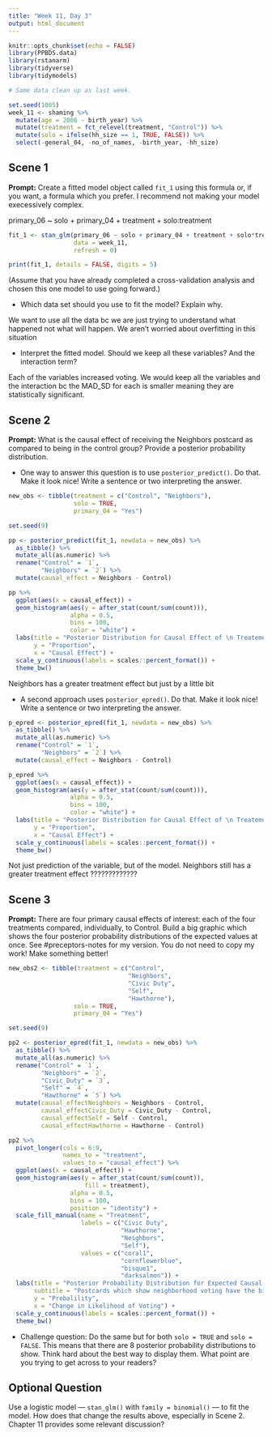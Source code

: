 ```yaml
---
title: "Week 11, Day 3"
output: html_document
---
```


```r
knitr::opts_chunk$set(echo = FALSE)
library(PPBDS.data)
library(rstanarm)
library(tidyverse)
library(tidymodels)

# Same data clean up as last week.

set.seed(1005)
week_11 <- shaming %>% 
  mutate(age = 2006 - birth_year) %>% 
  mutate(treatment = fct_relevel(treatment, "Control")) %>% 
  mutate(solo = ifelse(hh_size == 1, TRUE, FALSE)) %>% 
  select(-general_04, -no_of_names, -birth_year, -hh_size) 
```


## Scene 1

**Prompt:** Create a fitted model object called `fit_1` using this formula or, if you want, a formula which you prefer. I recommend not making your model execessively complex.

primary_06 ~ solo + primary_04 + treatment + solo:treatment
```r
fit_1 <- stan_glm(primary_06 ~ solo + primary_04 + treatment + solo*treatment,
                  data = week_11,
                  refresh = 0)

print(fit_1, details = FALSE, digits = 5)
```

(Assume that you have already completed a cross-validation analysis and chosen this one model to use going forward.)

* Which data set should you use to fit the model? Explain why.

We want to use all the data bc we are just trying to understand what happened not what will happen. We aren't worried about overfitting in this situation  

* Interpret the fitted model. Should we keep all these variables? And the interaction term?

Each of the variables increased voting. We would keep all the variables and the interaction bc the MAD_SD for each is smaller meaning they are statistically significant. 

## Scene 2

**Prompt:** What is the causal effect of receiving the Neighbors postcard as compared to being in the control group? Provide a posterior probability distribution.

* One way to answer this question is to use `posterior_predict()`. Do that. Make it look nice! Write a sentence or two interpreting the answer.
```r
new_obs <- tibble(treatment = c("Control", "Neighbors"),
                  solo = TRUE,
                  primary_04 = "Yes")

set.seed(9)

pp <- posterior_predict(fit_1, newdata = new_obs) %>%
  as_tibble() %>%
  mutate_all(as.numeric) %>%
  rename("Control" = `1`, 
         "Neighbors" = `2`) %>%
  mutate(causal_effect = Neighbors - Control)

pp %>%
  ggplot(aes(x = causal_effect)) +
  geom_histogram(aes(y = after_stat(count/sum(count))),
                 alpha = 0.5, 
                 bins = 100, 
                 color = "white") +
  labs(title = "Posterior Distribution for Causal Effect of \n Treatement Control and Neighbors",
       y = "Proportion",
       x = "Causal Effect") +
  scale_y_continuous(labels = scales::percent_format()) +
  theme_bw()

```

Neighbors has a greater treatment effect but just by a little bit 

* A second approach uses `posterior_epred()`. Do that. Make it look nice! Write a sentence or two interpreting the answer.
```r
p_epred <- posterior_epred(fit_1, newdata = new_obs) %>%
  as_tibble() %>%
  mutate_all(as.numeric) %>%
  rename("Control" = `1`, 
         "Neighbors" = `2`) %>%
  mutate(causal_effect = Neighbors - Control)

p_epred %>%
  ggplot(aes(x = causal_effect)) +
  geom_histogram(aes(y = after_stat(count/sum(count))),
                 alpha = 0.5, 
                 bins = 100, 
                 color = "white") +
  labs(title = "Posterior Distribution for Causal Effect of \n Treatement Control and Neighbors",
       y = "Proportion",
       x = "Causal Effect") +
  scale_y_continuous(labels = scales::percent_format()) +
  theme_bw()
```
Not just prediction of the variable, but of the model. Neighbors still has a greater treatment effect ?????????????

## Scene 3

**Prompt:** There are four primary causal effects of interest: each of the four treatments compared, individually, to Control.  Build a big graphic which shows the four posterior probability distributions of the expected values at once. See #preceptors-notes for my version. You do not need to copy my work! Make something better!
```r
new_obs2 <- tibble(treatment = c("Control", 
                                 "Neighbors", 
                                 "Civic Duty", 
                                 "Self", 
                                 "Hawthorne"),
                  solo = TRUE,
                  primary_04 = "Yes")

set.seed(9)

pp2 <- posterior_epred(fit_1, newdata = new_obs) %>%
  as_tibble() %>%
  mutate_all(as.numeric) %>%
  rename("Control" = `1`, 
         "Neighbors" = `2`,
         "Civic_Duty" = `3`,
         "Self" = `4`,
         "Hawthorne" = `5`) %>%
  mutate(causal_effectNeighbors = Neighbors - Control,
         causal_effectCivic_Duty = Civic_Duty - Control,
         causal_effectSelf = Self - Control,
         causal_effectHawthorne = Hawthorne - Control)

pp2 %>%
  pivot_longer(cols = 6:9,
               names_to = "treatment",
               values_to = "causal_effect") %>%
  ggplot(aes(x = causal_effect)) +
  geom_histogram(aes(y = after_stat(count/sum(count)),
                     fill = treatment),
                 alpha = 0.5, 
                 bins = 100,
                 position = "identity") +
  scale_fill_manual(name = "Treatment",
                    labels = c("Civic Duty",
                               "Hawthorne",
                               "Neighbors",
                               "Self"),
                    values = c("coral1",
                               "cornflowerblue",
                               "bisque1",
                               "darksalmon")) +
  labs(title = "Posterior Probability Distribution for Expected Causal Effect",
       subtitle = "Postcards which show neighborhood voting have the biggest effect",
       y = "Probalility",
       x = "Change in Likelihood of Voting") +
  scale_y_continuous(labels = scales::percent_format()) +
  theme_bw()

```


* Challenge question: Do the same but for both `solo = TRUE` and `solo = FALSE`. This means that there are 8 posterior probability distributions to show. Think hard about the best way to display them. What point are you trying to get across to your readers?



## Optional Question

Use a logistic model --- `stan_glm()` with `family = binomial()` --- to fit the model. How does that change the results above, especially in Scene 2. Chapter 11 provides some relevant discussion?






